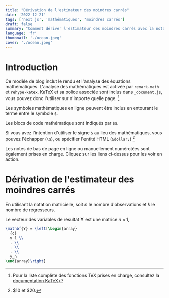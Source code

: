 ```yaml
---
title: "Dérivation de l'estimateur des moindres carrés"
date: '2022-12-21'
tags: ['next js', 'mathématiques', 'moindres carrés']
draft: false
summary: "Comment dériver l'estimateur des moindres carrés avec la notation matricielle et une introduction à la mise en forme mathématique en utilisant le markdown avec l'aide de KaTeX."
language: 'fr'
thumbnail: './ocean.jpeg'
cover: './ocean.jpeg'
---
```


# Introduction

Ce modèle de blog inclut le rendu et l'analyse des équations mathématiques. L'analyse des mathématiques est activée par `remark-math` et `rehype-katex`.
KaTeX et sa police associée sont inclus dans `_document.js`, vous pouvez donc l'utiliser sur n'importe quelle page.
[^footnote]

[^footnote]: Pour la liste complète des fonctions TeX prises en charge, consultez la [documentation KaTeX](https://katex.org/docs/supported.html)

Les symboles mathématiques en ligne peuvent être inclus en entourant le terme entre le symbole `$`.

Les blocs de code mathématique sont indiqués par `$$`.

Si vous avez l'intention d'utiliser le signe `$` au lieu des mathématiques, vous pouvez l'échapper (`\$`), ou spécifier l'entité HTML (`&dollar;`) [^2]

Les notes de bas de page en ligne ou manuellement numérotées sont également prises en charge. Cliquez sur les liens ci-dessus pour les voir en action.

[^2]: \$10 et &dollar;20.

# Dérivation de l'estimateur des moindres carrés

En utilisant la notation matricielle, soit $n$ le nombre d'observations et $k$ le nombre de régresseurs.

Le vecteur des variables de résultat $\mathbf{Y}$ est une matrice $n \times 1$,

```tex
\mathbf{Y} = \left[\begin{array}
  {c}
  y_1 \\
  . \\
  . \\
  . \\
  y_n
\end{array}\right]
```
